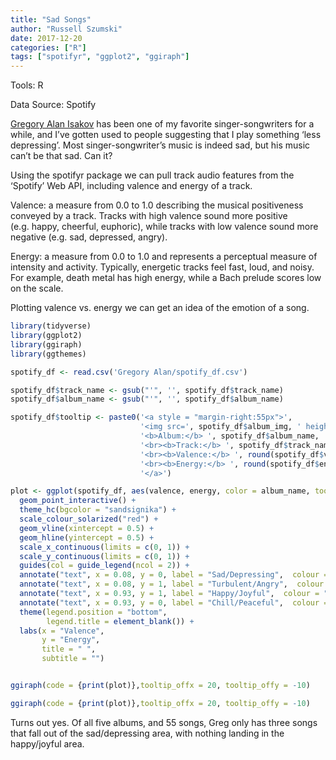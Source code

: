 ```yaml
---
title: "Sad Songs"
author: "Russell Szumski"
date: 2017-12-20
categories: ["R"]
tags: ["spotifyr", "ggplot2", "ggiraph"]
---
```


Tools: R

Data Source: Spotify

[Gregory Alan Isakov](https://gregoryalanisakov.com/) has been one of my favorite singer-songwriters for a while, and I've gotten used to people suggesting that I play something 'less depressing'. Most singer-songwriter's music is indeed sad, but his music can't be that sad. Can it?

Using the spotifyr package we can pull track audio features from the 'Spotify' Web API, including valence and energy of a track.

Valence: a measure from 0.0 to 1.0 describing the musical positiveness conveyed by a track. Tracks with high valence sound more positive (e.g. happy, cheerful, euphoric), while tracks with low valence sound more negative (e.g. sad, depressed, angry).

Energy: a measure from 0.0 to 1.0 and represents a perceptual measure of intensity and activity. Typically, energetic tracks feel fast, loud, and noisy. For example, death metal has high energy, while a Bach prelude scores low on the scale.

Plotting valence vs. energy we can get an idea of the emotion of a song. 


```r
library(tidyverse)
library(ggplot2)
library(ggiraph)
library(ggthemes)

spotify_df <- read.csv('Gregory Alan/spotify_df.csv')

spotify_df$track_name <- gsub("'", '', spotify_df$track_name)
spotify_df$album_name <- gsub("'", '', spotify_df$album_name)

spotify_df$tooltip <- paste0('<a style = "margin-right:55px">',
                             '<img src=', spotify_df$album_img, ' height="75" style="float:left;margin-right:5px">',
                             '<b>Album:</b> ', spotify_df$album_name,
                             '<br><b>Track:</b> ', spotify_df$track_name,
                             '<br><b>Valence:</b> ', round(spotify_df$valence, 2),
                             '<br><b>Energy:</b> ', round(spotify_df$energy, 2),
                             '</a>')

plot <- ggplot(spotify_df, aes(valence, energy, color = album_name, tooltip = tooltip)) +
  geom_point_interactive() +
  theme_hc(bgcolor = "sandsignika") +
  scale_colour_solarized("red") +
  geom_vline(xintercept = 0.5) +
  geom_hline(yintercept = 0.5) +
  scale_x_continuous(limits = c(0, 1)) +
  scale_y_continuous(limits = c(0, 1)) +
  guides(col = guide_legend(ncol = 2)) +
  annotate("text", x = 0.08, y = 0, label = "Sad/Depressing",  colour = "black") +
  annotate("text", x = 0.08, y = 1, label = "Turbulent/Angry",  colour = "black") +
  annotate("text", x = 0.93, y = 1, label = "Happy/Joyful",  colour = "black") +
  annotate("text", x = 0.93, y = 0, label = "Chill/Peaceful",  colour = "black") +
  theme(legend.position = "bottom",
        legend.title = element_blank()) +
  labs(x = "Valence",
       y = "Energy",
       title = " ",
       subtitle = "")


ggiraph(code = {print(plot)},tooltip_offx = 20, tooltip_offy = -10)
```



```r
ggiraph(code = {print(plot)},tooltip_offx = 20, tooltip_offy = -10)
```

Turns out yes. Of all five albums, and 55 songs,  Greg only has three songs that fall out of the sad/depressing area, with nothing landing in the happy/joyful area. 
